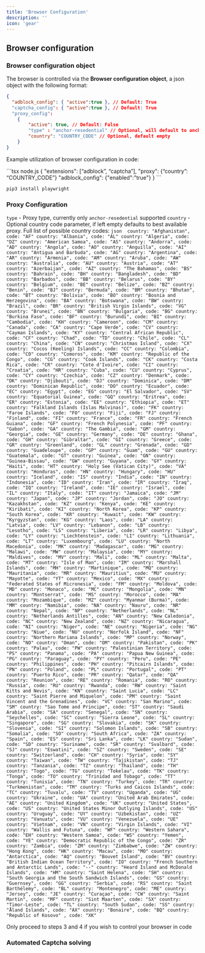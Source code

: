 ```yaml
---
title: 'Browser Configuration'
description: ''
icon: 'gear'
---
```


## Browser configuration

### Browser configuration object

The browser is controlled via the **Browser configuration object**, a json object with the following format:

```json
{ 
  "adblock_config": { "active":true }, // Default: True
  "captcha_config": { "active":true }, // Default: True
  "proxy_config": 
    {
        "active": true, // Default: False
        "type" : "anchor-resedential" // Optional, will default to anchor resedential
        "country": "COUNTRY_CODE" // Optional, default empty
    }
}
```

Example utilization of browser configuration in code:

<CodeGroup>
```tsx node.js
{ "extensions": [“adblock”, “captcha”], "proxy": {“country”: “COUNTRY_CODE”} 
  "adblock_config":
  {"enabled":"true"}
}
```

```python python
pip3 install playwright
```
</CodeGroup>

### Proxy Configuration

`type` - Proxy type, currently only `anchor-resedential` supported
`country` - Optional country code parameter, if left empty defaults to best available proxy. Full list of possible country codes:
  <Accordion title="Country codes"> 
    ```json 
    country: "Afghanistan", code: "AF"
    country: "Albania", code: "AL"
    country: "Algeria", code: "DZ"
    country: "American Samoa", code: "AS"
    country: "Andorra", code: "AD"
    country: "Angola", code: "AO"
    country: "Anguilla", code: "AI"
    country: "Antigua and Barbuda", code: "AG"
    country: "Argentina", code: "AR"
    country: "Armenia", code: "AM"
    country: "Aruba", code: "AW"
    country: "Australia", code: "AU"
    country: "Austria", code: "AT"
    country: "Azerbaijan", code: "AZ"
    country: "The Bahamas", code: "BS"
    country: "Bahrain", code: "BH"
    country: "Bangladesh", code: "BD"
    country: "Barbados", code: "BB"
    country: "Belarus", code: "BY"
    country: "Belgium", code: "BE"
    country: "Belize", code: "BZ"
    country: "Benin", code: "BJ"
    country: "Bermuda", code: "BM"
    country: "Bhutan", code: "BT"
    country: "Bolivia", code: "BO"
    country: "Bosnia and Herzegovina", code: "BA"
    country: "Botswana", code: "BW"
    country: "Brazil", code: "BR"
    country: "British Virgin Islands", code: "VG"
    country: "Brunei", code: "BN"
    country: "Bulgaria", code: "BG"
    country: "Burkina Faso", code: "BF"
    country: "Burundi", code: "BI"
    country: "Cambodia", code: "KH"
    country: "Cameroon", code: "CM"
    country: "Canada", code: "CA"
    country: "Cape Verde", code: "CV"
    country: "Cayman Islands", code: "KY"
    country: "Central African Republic", code: "CF"
    country: "Chad", code: "TD"
    country: "Chile", code: "CL"
    country: "China", code: "CN"
    country: "Christmas Island", code: "CX"
    country: "Cocos (Keeling) Islands", code: "CC"
    country: "Colombia", code: "CO"
    country: "Comoros", code: "KM"
    country: "Republic of the Congo", code: "CG"
    country: "Cook Islands", code: "CK"
    country: "Costa Rica", code: "CR"
    country: "Cote d'Ivoire", code: "CI"
    country: "Croatia", code: "HR"
    country: "Cuba", code: "CU"
    country: "Cyprus", code: "CY"
    country: "Czechia", code: "CZ"
    country: "Denmark", code: "DK"
    country: "Djibouti", code: "DJ"
    country: "Dominica", code: "DM"
    country: "Dominican Republic", code: "DO"
    country: "Ecuador", code: "EC"
    country: "Egypt", code: "EG"
    country: "El Salvador", code: "SV"
    country: "Equatorial Guinea", code: "GQ"
    country: "Eritrea", code: "ER"
    country: "Estonia", code: "EE"
    country: "Ethiopia", code: "ET"
    country: "Falkland Islands (Islas Malvinas)", code: "FK"
    country: "Faroe Islands", code: "FO"
    country: "Fiji", code: "FJ"
    country: "Finland", code: "FI"
    country: "France", code: "FR"
    country: "French Guiana", code: "GF"
    country: "French Polynesia", code: "PF"
    country: "Gabon", code: "GA"
    country: "The Gambia", code: "GM"
    country: "Georgia", code: "GE"
    country: "Germany", code: "DE"
    country: "Ghana", code: "GH"
    country: "Gibraltar", code: "GI"
    country: "Greece", code: "GR"
    country: "Greenland", code: "GL"
    country: "Grenada", code: "GD"
    country: "Guadeloupe", code: "GP"
    country: "Guam", code: "GU"
    country: "Guatemala", code: "GT"
    country: "Guinea", code: "GN"
    country: "Guinea-Bissau", code: "GW"
    country: "Guyana", code: "GY"
    country: "Haiti", code: "HT"
    country: "Holy See (Vatican City)", code: "VA"
    country: "Honduras", code: "HN"
    country: "Hungary", code: "HU"
    country: "Iceland", code: "IS"
    country: "India", code: "IN"
    country: "Indonesia", code: "ID"
    country: "Iran", code: "IR"
    country: "Iraq", code: "IQ"
    country: "Ireland", code: "IE"
    country: "Israel", code: "IL"
    country: "Italy", code: "IT"
    country: "Jamaica", code: "JM"
    country: "Japan", code: "JP"
    country: "Jordan", code: "JO"
    country: "Kazakhstan", code: "KZ"
    country: "Kenya", code: "KE"
    country: "Kiribati", code: "KI"
    country: "North Korea", code: "KP"
    country: "South Korea", code: "KR"
    country: "Kuwait", code: "KW"
    country: "Kyrgyzstan", code: "KG"
    country: "Laos", code: "LA"
    country: "Latvia", code: "LV"
    country: "Lebanon", code: "LB"
    country: "Lesotho", code: "LS"
    country: "Liberia", code: "LR"
    country: "Libya", code: "LY"
    country: "Liechtenstein", code: "LI"
    country: "Lithuania", code: "LT"
    country: "Luxembourg", code: "LU"
    country: "North Macedonia", code: "MK"
    country: "Madagascar", code: "MG"
    country: "Malawi", code: "MW"
    country: "Malaysia", code: "MY"
    country: "Maldives", code: "MV"
    country: "Mali", code: "ML"
    country: "Malta", code: "MT"
    country: "Isle of Man", code: "IM"
    country: "Marshall Islands", code: "MH"
    country: "Martinique", code: "MQ"
    country: "Mauritania", code: "MR"
    country: "Mauritius", code: "MU"
    country: "Mayotte", code: "YT"
    country: "Mexico", code: "MX"
    country: "Federated States of Micronesia", code: "FM"
    country: "Moldova", code: "MD"
    country: "Monaco", code: "MC"
    country: "Mongolia", code: "MN"
    country: "Montserrat", code: "MS"
    country: "Morocco", code: "MA"
    country: "Mozambique", code: "MZ"
    country: "Myanmar (Burma)", code: "MM"
    country: "Namibia", code: "NA"
    country: "Nauru", code: "NR"
    country: "Nepal", code: "NP"
    country: "Netherlands", code: "NL"
    country: "Netherlands Antilles", code: "AN"
    country: "New Caledonia", code: "NC"
    country: "New Zealand", code: "NZ"
    country: "Nicaragua", code: "NI"
    country: "Niger", code: "NE"
    country: "Nigeria", code: "NG"
    country: "Niue", code: "NU"
    country: "Norfolk Island", code: "NF"
    country: "Northern Mariana Islands", code: "MP"
    country: "Norway", code: "NO"
    country: "Oman", code: "OM"
    country: "Pakistan", code: "PK"
    country: "Palau", code: "PW"
    country: "Palestinian Territory", code: "PS"
    country: "Panama", code: "PA"
    country: "Papua New Guinea", code: "PG"
    country: "Paraguay", code: "PY"
    country: "Peru", code: "PE"
    country: "Philippines", code: "PH"
    country: "Pitcairn Islands", code: "PN"
    country: "Poland", code: "PL"
    country: "Portugal", code: "PT"
    country: "Puerto Rico", code: "PR"
    country: "Qatar", code: "QA"
    country: "Reunion", code: "RE"
    country: "Romania", code: "RO"
    country: "Russia", code: "RU"
    country: "Rwanda", code: "RW"
    country: "Saint Kitts and Nevis", code: "KN"
    country: "Saint Lucia", code: "LC"
    country: "Saint Pierre and Miquelon", code: "PM"
    country: "Saint Vincent and the Grenadines", code: "VC"
    country: "San Marino", code: "SM"
    country: "Sao Tome and Principe", code: "ST"
    country: "Saudi Arabia", code: "SA"
    country: "Senegal", code: "SN"
    country: "Seychelles", code: "SC"
    country: "Sierra Leone", code: "SL"
    country: "Singapore", code: "SG"
    country: "Slovakia", code: "SK"
    country: "Slovenia", code: "SI"
    country: "Solomon Islands", code: "SB"
    country: "Somalia", code: "SO"
    country: "South Africa", code: "ZA"
    country: "Spain", code: "ES"
    country: "Sri Lanka", code: "LK"
    country: "Sudan", code: "SD"
    country: "Suriname", code: "SR"
    country: "Svalbard", code: "SJ"
    country: "Eswatini", code: "SZ"
    country: "Sweden", code: "SE"
    country: "Switzerland", code: "CH"
    country: "Syria", code: "SY"
    country: "Taiwan", code: "TW"
    country: "Tajikistan", code: "TJ"
    country: "Tanzania", code: "TZ"
    country: "Thailand", code: "TH"
    country: "Togo", code: "TG"
    country: "Tokelau", code: "TK"
    country: "Tonga", code: "TO"
    country: "Trinidad and Tobago", code: "TT"
    country: "Tunisia", code: "TN"
    country: "Turkey", code: "TR"
    country: "Turkmenistan", code: "TM"
    country: "Turks and Caicos Islands", code: "TC"
    country: "Tuvalu", code: "TV"
    country: "Uganda", code: "UG"
    country: "Ukraine", code: "UA"
    country: "United Arab Emirates", code: "AE"
    country: "United Kingdom", code: "UK"
    country: "United States", code: "US"
    country: "United States Minor Outlying Islands", code: "US"
    country: "Uruguay", code: "UY"
    country: "Uzbekistan", code: "UZ"
    country: "Vanuatu", code: "VU"
    country: "Venezuela", code: "UE"
    country: "Vietnam", code: "VN"
    country: "Virgin Islands", code: "VI"
    country: "Wallis and Futuna", code: "WF"
    country: "Western Sahara", code: "EH"
    country: "Western Samoa", code: "WS"
    country: "Yemen", code: "YE"
    country: "Democratic Republic of the Congo", code: "ZR"
    country: "Zambia", code: "ZM"
    country: "Zimbabwe", code: "ZW"
    country: "Hong Kong", code: "HK"
    country: "Macau", code: "MO"
    country: "Antarctica", code: "AQ"
    country: "Bouvet Island", code: "BV"
    country: "British Indian Ocean Territory", code: "IO"
    country: "French Southern and Antarctic Lands", code: "--"
    country: "Heard Island and McDonald Islands", code: "HM"
    country: "Saint Helena", code: "SH"
    country: "South Georgia and the South Sandwich Islands", code: "GS"
    country: "Guernsey", code: "GG"
    country: "Serbia", code: "RS"
    country: "Saint Barthélemy", code: "BL"
    country: "Montenegro", code: "ME"
    country: "Jersey", code: "JE"
    country: "Curaçao", code: "CW"
    country: "Saint Martin", code: "MF"
    country: "Sint Maarten", code: "SX"
    country: "Timor-Leste", code: "TL"
    country: "South Sudan", code: "SS"
    country: "Åland Islands", code: "AX"
    country: "Bonaire", code: "BQ"
    country: "Republic of Kosovo" , code: "XK"
    ```
  </Accordion>

<Note>Only proceed to steps 3 and 4 if you wish to control your browser in code</Note>

### Automated Captcha solving

